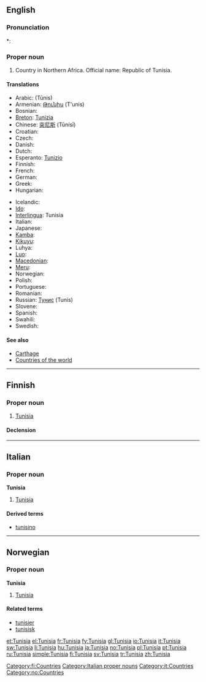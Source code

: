 {{wikipedia}}
{{also|Tunísia}}
==English==

===Pronunciation===
*: {{rhymes|iʒə}}

===Proper noun===
{{en-proper noun}}

# Country in Northern Africa. Official name: Republic of Tunisia.

====Translations====
{{trans-top|Republic of Tunisia}}
* Arabic: {{Arab|[[تونس]]}} (Tūnis) {{m}}
* Armenian: [[Թունիս]] (T'unis)
* Bosnian: {{t-|bs|Tunis|m}}
* [[Breton]]: [[Tunizia]]
* Chinese: [[突尼斯]] (Tūnísī)
* Croatian: {{t-|hr|Tunis|m}}
* Czech: {{t+|cs|Tunisko|n}}
* Danish: {{t-|da|Tunesien}}
* Dutch: {{t+|nl|Tunesië}}
* Esperanto: [[Tunizio]]
* Finnish: {{t+|fi|Tunisia}}
* French: {{t+|fr|Tunisie|f}}
* German: {{t+|de|Tunesien}}
* Greek: {{t+|el|Τυνησία|f|sc=Grek}}
* Hungarian: {{t+|hu|Tunézia}}
{{trans-mid}}
* Icelandic: {{t+|is|Túnis}}
* [[Ido]]: {{t+|io|Tunizia|xs=Ido}}
* [[Interlingua]]: Tunisia
* Italian: {{t+|it|Tunisia|f}}
* Japanese: {{t+|ja|チュニジア|tr=Chunijia|sc=Jpan}}
* [[Kamba]]: {{tø|kam|Tunisia}}
* [[Kikuyu]]: {{tø|ki|Tunisia}}
* Luhya: {{tø|luy|Tunisia}}
* [[Luo]]: {{tø|luo|Tunisia}}
* [[Macedonian]]: {{t|mk|Тунис|m|tr=Túnis|sc=Cyrl|xs=Macedonian}}
* [[Meru]]: {{tø|mer|Tunisia}}
* Norwegian: {{t+|no|Tunisia}}
* Polish: {{t+|pl|Tunezja}}
* Portuguese: {{t+|pt|Tunísia}}
* Romanian: {{t-|ro|Tunisia|f}}
* Russian: [[Тунис]] (Tunís) {{m}}
* Slovene: {{t+|sl|Tunizija|f}}
* Spanish: {{t+|es|Túnez}}
* Swahili: {{t|sw|Tunisia}}
* Swedish: {{t+|sv|Tunisien}}
{{trans-bottom}}

====See also====
* [[Carthage]]
* [[Appendix:Countries of the world|Countries of the world]]

----

==Finnish==
{{wikipedia|lang=fi}}

===Proper noun===
{{infl|fi|proper noun}}

# [[#English|Tunisia]]

====Declension====
{{fi-decl-kulkija|Tunisi|np=1}}

[[Category:fi:Countries]]

----

==Italian==
{{wikipedia|lang=it}}

===Proper noun===
'''Tunisia''' {{f}}

# [[#English|Tunisia]]

====Derived terms====
* [[tunisino]]

[[Category:Italian proper nouns]]
[[Category:it:Countries]]

----

==Norwegian==

===Proper noun===
'''Tunisia'''

# [[#English|Tunisia]]

====Related terms====
* [[tunisier]]
* [[tunisisk]]

[[Category:no:Countries]]

[[et:Tunisia]]
[[el:Tunisia]]
[[fr:Tunisia]]
[[fy:Tunisia]]
[[gl:Tunisia]]
[[io:Tunisia]]
[[it:Tunisia]]
[[sw:Tunisia]]
[[li:Tunisia]]
[[hu:Tunisia]]
[[ja:Tunisia]]
[[no:Tunisia]]
[[pl:Tunisia]]
[[pt:Tunisia]]
[[ru:Tunisia]]
[[simple:Tunisia]]
[[fi:Tunisia]]
[[sv:Tunisia]]
[[tr:Tunisia]]
[[zh:Tunisia]]